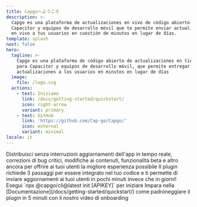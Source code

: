 ```yaml
---
title: Capgoへようこそ
description: >-
  Capgo es una plataforma de actualizaciones en vivo de código abierto para
  Capacitor y equipos de desarrollo móvil que te permite enviar actualizaciones
  en vivo a tus usuarios en cuestión de minutos en lugar de días.
template: splash
next: false
hero:
  tagline: >-
    Capgo es una plataforma de código abierto de actualizaciones en tiempo real
    para Capacitor y equipos de desarrollo móvil, que permite entregar
    actualizaciones a los usuarios en minutos en lugar de días
  image:
    file: /logo.svg
  actions:
    - text: Iniziamo
      link: /docs/getting-started/quickstart/
      icon: right-arrow
      variant: primary
    - text: GitHub
      link: 'https://github.com/Cap-go/Capgo/'
      icon: external
      variant: minimal
locale: it
---
```



<CardGrid stagger>
  <Card title="La potenza dell'aggiornamento in tempo reale" icon="rocket">
    Distribuisci senza interruzioni aggiornamenti dell'app in tempo reale, correzioni di bug critici, modifiche ai contenuti, funzionalità beta e altro ancora per offrire ai tuoi utenti la migliore esperienza possibile
  </Card>
  <Card title="Facile da integrare" icon="pencil">
    Il plugin richiede 3 passaggi per essere integrato nel tuo codice e ti permette di inviare aggiornamenti ai tuoi utenti in pochi minuti invece che in giorni!
  </Card>
  <Card title="Installazione" icon="setting">
    Esegui `npx @capgo/cli@latest init [APIKEY]` per iniziare
  </Card>
  <Card title="Documentazione completa" icon="open-book">
    Impara nella [Documentazione](/docs/getting-started/quickstart/) come padroneggiare il plugin in 5 minuti con il nostro video di onboarding
  </Card>
</CardGrid>